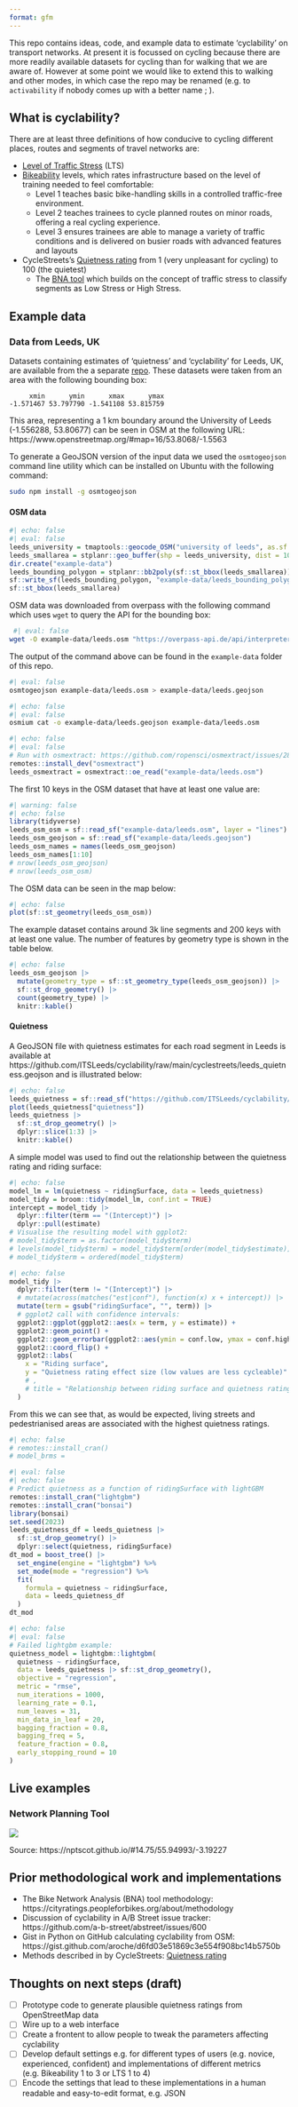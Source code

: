 ```yaml
---
format: gfm
---
```


This repo contains ideas, code, and example data to estimate 'cyclability' on transport networks.
At present it is focussed on cycling because there are more readily available datasets for cycling than for walking that we are aware of.
However at some point we would like to extend this to walking and other modes, in which case the repo may be renamed (e.g. to `activability` if nobody comes up with a better name ; ).

## What is cyclability?

There are at least three definitions of how conducive to
cycling different places, routes and segments of travel networks are:

- [Level of Traffic
  Stress](https://docs.conveyal.com/learn-more/traffic-stress) (LTS)
- [Bikeability](https://www.britishcycling.org.uk/cycletraining/article/ct20110111-cycletraining-What-is-Bikeability-0)
  levels, which rates infrastructure based on the level of training
  needed to feel comfortable:
  - Level 1 teaches basic bike-handling skills in a controlled
    traffic-free environment.
  - Level 2 teaches trainees to cycle planned routes on minor roads,
    offering a real cycling experience.
  - Level 3 ensures trainees are able to manage a variety of traffic
    conditions and is delivered on busier roads with advanced features
    and layouts
- CycleStreets’s [Quietness
  rating](https://www.cyclestreets.net/help/journey/howitworks/#quietness)
  from 1 (very unpleasant for cycling) to 100 (the quietest)
  - The [BNA tool](https://bna.peopleforbikes.org/#/) which builds on the concept of traffic stress to classify segments as Low Stress or High Stress.

## Example data

### Data from Leeds, UK

Datasets containing estimates of 'quietness' and 'cyclability' for Leeds, UK, are available from the a separate [repo](https://github.com/ITSLeeds/cyclability/).
These datasets were taken from an area with the following bounding box:

```
     xmin      ymin      xmax      ymax 
-1.571467 53.797790 -1.541108 53.815759 
```

This area, representing a 1 km boundary around the University of Leeds (-1.556288, 53.80677) can be seen in OSM at the following URL: https://www.openstreetmap.org/#map=16/53.8068/-1.5563

To generate a GeoJSON version of the input data we used the `osmtogeojson` command line utility which can be installed on Ubuntu with the following command:

```bash
sudo npm install -g osmtogeojson
```

#### OSM data

```r
#| echo: false
#| eval: false
leeds_university = tmaptools::geocode_OSM("university of leeds", as.sf = TRUE)
leeds_smallarea = stplanr::geo_buffer(shp = leeds_university, dist = 1000)
dir.create("example-data")
leeds_bounding_polygon = stplanr::bb2poly(sf::st_bbox(leeds_smallarea))
sf::write_sf(leeds_bounding_polygon, "example-data/leeds_bounding_polygon.geojson")
sf::st_bbox(leeds_smallarea)
```

OSM data was downloaded from overpass with the following command which uses `wget` to query the API for the bounding box:
  
```bash
 #| eval: false
wget -O example-data/leeds.osm "https://overpass-api.de/api/interpreter?data=[out:xml][timeout:25];(way[highway](53.797790,-1.571467,53.815759,-1.541108);node(w););out body;>;out skel qt;"
```

The output of the command above can be found in the `example-data` folder of this repo.

```bash
#| eval: false
osmtogeojson example-data/leeds.osm > example-data/leeds.geojson
```

<!-- Convert this to GeoJSON with the following command (requires `osmium-tool`): -->

```bash
#| echo: false
#| eval: false
osmium cat -o example-data/leeds.geojson example-data/leeds.osm
```

```r
#| echo: false
#| eval: false
# Run with osmextract: https://github.com/ropensci/osmextract/issues/281
remotes::install_dev("osmextract")
leeds_osmextract = osmextract::oe_read("example-data/leeds.osm")
```

The first 10 keys in the OSM dataset that have at least one value are:

```r
#| warning: false
#| echo: false
library(tidyverse)
leeds_osm_osm = sf::read_sf("example-data/leeds.osm", layer = "lines")
leeds_osm_geojson = sf::read_sf("example-data/leeds.geojson")
leeds_osm_names = names(leeds_osm_geojson)
leeds_osm_names[1:10]
# nrow(leeds_osm_geojson)
# nrow(leeds_osm_osm)
```

The OSM data can be seen in the map below:

```r
#| echo: false
plot(sf::st_geometry(leeds_osm_osm))
```

The example dataset contains around 3k line segments and 200 keys with at least one value.
The number of features by geometry type is shown in the table below.

```r
#| echo: false
leeds_osm_geojson |>
  mutate(geometry_type = sf::st_geometry_type(leeds_osm_geojson)) |>
  sf::st_drop_geometry() |>
  count(geometry_type) |>
  knitr::kable()
```

#### Quietness

A GeoJSON file with quietness estimates for each road segment in Leeds is available at https://github.com/ITSLeeds/cyclability/raw/main/cyclestreets/leeds_quietness.geojson and is illustrated below:

```r
#| echo: false
leeds_quietness = sf::read_sf("https://github.com/ITSLeeds/cyclability/raw/main/cyclestreets/leeds_quietness.geojson")
plot(leeds_quietness["quietness"])
leeds_quietness |>
  sf::st_drop_geometry() |>
  dplyr::slice(1:3) |>
  knitr::kable()
```

A simple model was used to find out the relationship between the quietness rating and riding surface:

```r
#| echo: false
model_lm = lm(quietness ~ ridingSurface, data = leeds_quietness)
model_tidy = broom::tidy(model_lm, conf.int = TRUE)
intercept = model_tidy |>
  dplyr::filter(term == "(Intercept)") |>
  dplyr::pull(estimate)
# Visualise the resulting model with ggplot2:
# model_tidy$term = as.factor(model_tidy$term)
# levels(model_tidy$term) = model_tidy$term[order(model_tidy$estimate)]
# model_tidy$term = ordered(model_tidy$term)
```

```r
#| echo: false
model_tidy |>
  dplyr::filter(term != "(Intercept)") |>
  # mutate(across(matches("est|conf"), function(x) x + intercept)) |>
  mutate(term = gsub("ridingSurface", "", term)) |>
  # ggplot2 call with confidence intervals:
  ggplot2::ggplot(ggplot2::aes(x = term, y = estimate)) +
  ggplot2::geom_point() +
  ggplot2::geom_errorbar(ggplot2::aes(ymin = conf.low, ymax = conf.high)) +
  ggplot2::coord_flip() +
  ggplot2::labs(
    x = "Riding surface",
    y = "Quietness rating effect size (low values are less cycleable)"
    # ,
    # title = "Relationship between riding surface and quietness rating"
  )
```

From this we can see that, as would be expected, living streets and pedestrianised areas are associated with the highest quietness ratings.

```r
#| echo: false
# remotes::install_cran()
# model_brms = 
```

```r
#| eval: false
#| echo: false
# Predict quietness as a function of ridingSurface with lightGBM
remotes::install_cran("lightgbm")
remotes::install_cran("bonsai")
library(bonsai)
set.seed(2023)
leeds_quietness_df = leeds_quietness |>
  sf::st_drop_geometry() |>
  dplyr::select(quietness, ridingSurface)
dt_mod = boost_tree() |>
  set_engine(engine = "lightgbm") %>%
  set_mode(mode = "regression") %>%
  fit(
    formula = quietness ~ ridingSurface, 
    data = leeds_quietness_df
  )
dt_mod
```

```r
#| echo: false
#| eval: false
# Failed lightgbm example:
quietness_model = lightgbm::lightgbm(
  quietness ~ ridingSurface,
  data = leeds_quietness |> sf::st_drop_geometry(),
  objective = "regression",
  metric = "rmse",
  num_iterations = 1000,
  learning_rate = 0.1,
  num_leaves = 31,
  min_data_in_leaf = 20,
  bagging_fraction = 0.8,
  bagging_freq = 5,
  feature_fraction = 0.8,
  early_stopping_round = 10
)
```

## Live examples

### Network Planning Tool

![](https://user-images.githubusercontent.com/122299965/236216704-72d7a546-6d69-4a8b-97fd-eb29f4f51115.png)

Source: https://nptscot.github.io/#14.75/55.94993/-3.19227

## Prior methodological work and implementations

- The Bike Network Analysis (BNA) tool methodology: https://cityratings.peopleforbikes.org/about/methodology
- Discussion of cyclability in A/B Street issue tracker: https://github.com/a-b-street/abstreet/issues/600
- Gist in Python on GitHub calculating cyclability from OSM: https://gist.github.com/aroche/d6fd03e51869c3e554f908bc14b5750b
- Methods described in by CycleStreets: [Quietness
  rating](https://www.cyclestreets.net/help/journey/howitworks/#quietness)


## Thoughts on next steps (draft)

- [ ] Prototype code to generate plausible quietness ratings from OpenStreetMap data
- [ ] Wire up to a web interface
- [ ] Create a frontent to allow people to tweak the parameters affecting cyclability
- [ ] Develop default settings e.g. for different types of users (e.g. novice, experienced, confident) and implementations of different metrics (e.g. Bikeability 1 to 3 or LTS 1 to 4)
- [ ] Encode the settings that lead to these implementations in a human readable and easy-to-edit format, e.g. JSON

